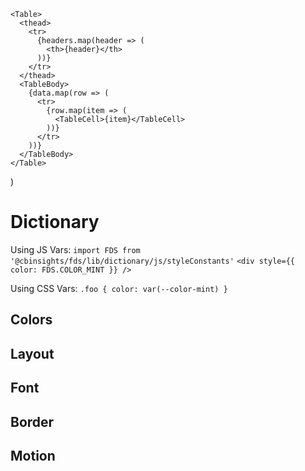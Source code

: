 
    <Table>
      <thead>
        <tr>
          {headers.map(header => (
            <th>{header}</th>
          ))}
        </tr>
      </thead>
      <TableBody>
        {data.map(row => (
          <tr>
            {row.map(item => (
              <TableCell>{item}</TableCell>
            ))}
          </tr>
        ))}
      </TableBody>
    </Table>
)

<Meta title="FDS|1 - Dictionary" />

# Dictionary

Using JS Vars: 
`import FDS from '@cbinsights/fds/lib/dictionary/js/styleConstants'`
`<div style={{ color: FDS.COLOR_MINT }} />`

Using CSS Vars:
`.foo { color: var(--color-mint) }`

## Colors

<Story name="Colors">
  <ColorSwatchWrapper>
      <ColorSwatch hex="404040" cssVar="var(--color-charcoal)" jsVar="COLOR_CHARCOAL" />
      <ColorSwatch hex="757575" cssVar="var(--color-slate)" jsVar="COLOR_SLATE" />
      <ColorSwatch hex="a2a0a0" cssVar="var(--color-gray)" jsVar="COLOR_GRAY" />
      <ColorSwatch hex="c2bfbf" cssVar="var(--color-silver)" jsVar="COLOR_SILVER" />
      <ColorSwatch hex="d6d4d4" cssVar="var(--color-timberwolf)" jsVar="COLOR_TIMBERWOLF" />
      <ColorSwatch hex="f2f2f2" cssVar="var(--color-lightGray)" jsVar="COLOR_LIGHT_GRAY" />
      <ColorSwatch hex="ffffff" cssVar="var(--color-white)" jsVar="COLOR_WHITE" />
      <ColorSwatch hex="003366" cssVar="var(--color-navy)" jsVar="COLOR_NAVY" />
      <ColorSwatch hex="006699" cssVar="var(--color-blue)" jsVar="COLOR_BLUE" />
      <ColorSwatch hex="4cabce" cssVar="var(--color-aqua)" jsVar="COLOR_AQUA" />
      <ColorSwatch hex="bbdbe5" cssVar="var(--color-sky)" jsVar="COLOR_SKY" />
      <ColorSwatch hex="f1f5f7" cssVar="var(--color-haze)" jsVar="COLOR_HAZE" />
      <ColorSwatch hex="e5323e" cssVar="var(--color-red)" jsVar="COLOR_RED" />
      <ColorSwatch hex="ff6633" cssVar="var(--color-orange)" jsVar="COLOR_ORANGE" />
      <ColorSwatch hex="f9a862" cssVar="var(--color-sienna)" jsVar="COLOR_SIENNA" />
      <ColorSwatch hex="fcc89a" cssVar="var(--color-sand)" jsVar="COLOR_SAND" />
      <ColorSwatch hex="00986b" cssVar="var(--color-green)" jsVar="COLOR_GREEN" />
      <ColorSwatch hex="70c390" cssVar="var(--color-mint)" jsVar="COLOR_MINT" />
      <ColorSwatch hex="a02385" cssVar="var(--color-purple)" jsVar="COLOR_PURPLE" />
      <ColorSwatch hex="d772ad" cssVar="var(--color-violet)" jsVar="COLOR_VIOLET" />
  </ColorSwatchWrapper>
</Story>

## Layout

<Story name="Layout">
  <TableLayout
    headers={['CSS Var', 'JS Var', 'Value']}
    data={[
        ['var(--media-xs)', 'MEDIA_XS', "18px" ],
        ['var(--media-s)', 'MEDIA_S', "24px" ],
        ['var(--media-m)', 'MEDIA_M', "34px" ],
        ['var(--media-l)', 'MEDIA_L', "50px" ],
        ['var(--media-xl)', 'MEDIA_XL', "72px" ],
        ['var(--space-double)', 'SPACE_DOUBLE', "32px" ],
        ['var(--space-default)', 'SPACE_DEFAULT', "16px" ],
        ['var(--space-half)', 'SPACE_HALF', "8px" ],
        ['var(--zindex-navigation)', 'ZINDEX_NAVIGATION', "10" ],
        ['var(--zindex-popover)', 'ZINDEX_POPOVER', "20" ],
        ['var(--zindex-shim)', 'ZINDEX_SHIM', "30" ],
        ['var(--zindex-modal)', 'ZINDEX_MODAL', "40" ],
        ['var(--zindex-crazy)', 'ZINDEX_CRAZY', "50" ],
    ]} 
  />
</Story>


## Font

<Story name="Font">
  <TableLayout
    headers={['CSS Var', 'JS Var', 'Value']}
    data={[
        ['var(--font-color-link)', 'FONT_COLOR_LINK', "#006699" ],
        ['var(--font-color-linkInverted)', 'FONT_COLOR_LINK_INVERTED', "#4cabce" ],
        ['var(--font-color-heading)', 'FONT_COLOR_HEADING', "#404040" ],
        ['var(--font-color-primary)', 'FONT_COLOR_PRIMARY', "rgba(64, 64, 64, 0.87)" ],
        ['var(--font-color-secondary)', 'FONT_COLOR_SECONDARY', "rgba(64, 64, 64, 0.60)" ],
        ['var(--font-color-hint)', 'FONT_COLOR_HINT', "rgba(64, 64, 64, 0.38)" ],
        ['var(--font-color-headingInverted)', 'FONT_COLOR_HEADING_INVERTED', "#ffffff" ],
        ['var(--font-color-primaryInverted)', 'FONT_COLOR_PRIMARY_INVERTED', "rgba(255, 255, 255, 0.87)" ],
        ['var(--font-color-secondaryInverted)', 'FONT_COLOR_SECONDARY_INVERTED', "rgba(255, 255, 255, 0.60)" ],
        ['var(--font-color-hintInverted)', 'FONT_COLOR_HINT_INVERTED', "rgba(255, 255, 255, 0.38)" ],
        ['var(--font-color-error)', 'FONT_COLOR_ERROR', "#e5323e" ],
        ['var(--font-color-success)', 'FONT_COLOR_SUCCESS', "#00986b" ],
        ['var(--font-color-errorInverted)', 'FONT_COLOR_ERROR_INVERTED', "#e5323e" ],
        ['var(--font-color-successInverted)', 'FONT_COLOR_SUCCESS_INVERTED', "#70c390" ],
        ['var(--font-family-condensed)', 'FONT_FAMILY_CONDENSED', "'Roboto Condensed', 'Helvetica Neue', Helvetica, 'Segoe UI', Arial, sans-serif" ],
        ['var(--font-family-default)', 'FONT_FAMILY_DEFAULT', "Roboto, 'Helvetica Neue', Helvetica, 'Segoe UI', Arial, sans-serif" ],
        ['var(--font-family-mono)', 'FONT_FAMILY_MONO', "Monaco, Consolas, monospace" ],
        ['var(--font-lineHeight-bigText)', 'FONT_LINE_HEIGHT_BIG_TEXT', "1.2" ],
        ['var(--font-lineHeight-default)', 'FONT_LINE_HEIGHT_DEFAULT', "1.5" ],
        ['var(--font-lineHeight-smallText)', 'FONT_LINE_HEIGHT_SMALL_TEXT', "1.8" ],
        ['var(--font-size-xs)', 'FONT_SIZE_XS', "10px" ],
        ['var(--font-size-s)', 'FONT_SIZE_S', "12px" ],
        ['var(--font-size-m)', 'FONT_SIZE_M', "14px" ],
        ['var(--font-size-default)', 'FONT_SIZE_DEFAULT', "14px" ],
        ['var(--font-size-l)', 'FONT_SIZE_L', "16px" ],
        ['var(--font-size-xl)', 'FONT_SIZE_XL', "20px" ],
        ['var(--font-size-2xl)', 'FONT_SIZE_2XL', "24px" ],
        ['var(--font-size-3xl)', 'FONT_SIZE_3XL', "32px" ],
        ['var(--font-size-4xl)', 'FONT_SIZE_4XL', "38px" ],
        ['var(--font-weight-default)', 'FONT_WEIGHT_DEFAULT', "400" ],
        ['var(--font-weight-medium)', 'FONT_WEIGHT_MEDIUM', "500" ],
        ['var(--font-weight-bold)', 'FONT_WEIGHT_BOLD', "700" ],
    ]} 
  />
</Story>

## Border

<Story name="Border">
  <TableLayout
    headers={['CSS Var', 'JS Var', 'Value']}
    data={[
        ['var(--border-color-input)', 'BORDER_COLOR_INPUT', "rgba(64, 64, 64, 0.24)" ],
        ['var(--border-color-focusRing)', 'BORDER_COLOR_FOCUS_RING', "rgba(76, 171, 206, 0.6)" ],
        ['var(--border-radius-default)', 'BORDER_RADIUS_DEFAULT', "4px" ],
    ]} 
  />
</Story>

## Motion

<Story name="Motion">
  <TableLayout
    headers={['CSS Var', 'JS Var', 'Value']}
    data={[
        ['var(--motion-easing-default)', 'MOTION_EASING_DEFAULT', "cubic-bezier(0.4, 0, 0.2, 1)" ],
        ['var(--motion-easing-decelerate)', 'MOTION_EASING_DECELERATE', "cubic-bezier(0, 0, 0.2, 1)" ],
        ['var(--motion-easing-accelerate)', 'MOTION_EASING_ACCELERATE', "cubic-bezier(0.4, 0, 1, 1)" ],
    ]} 
  />
</Story>
